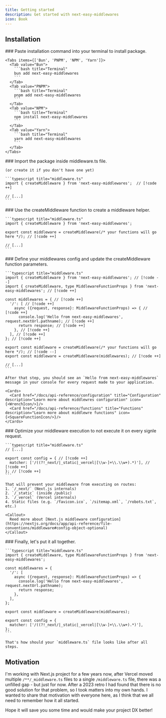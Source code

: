 ```yaml
---
title: Getting started
description: Get started with next-easy-middlewares
icon: Book
---
```



## Installation

<Steps>
  <Step>
    ### Paste installation command into your terminal to install package.

    <Tabs items={['Bun', 'PNPM', 'NPM', 'Yarn']}>
      <Tab value="Bun">
        ```bash title="Terminal"
        bun add next-easy-middlewares
        ```
      </Tab>
      <Tab value="PNPM">
        ```bash title="Terminal"
        pnpm add next-easy-middlewares
        ```
      </Tab>
      <Tab value="NPM">
        ```bash title="Terminal"
        npm install next-easy-middlewares
        ```
      </Tab>
      <Tab value="Yarn">
        ```bash title="Terminal"
        yarn add next-easy-middlewares
        ```
      </Tab>
    </Tabs>
  </Step>
  <Step>
    ### Import the package inside middleware.ts file.

    (or create it if you don't have one yet)

    ```typescript title="middleware.ts"
    import { createMiddleware } from 'next-easy-middlewares';  // [!code ++]

    // [...]
    ```
  </Step>
  <Step>
    ### Use the createMiddleware function to create a middleware helper.

    ```typescript title="middleware.ts"
    import { createMiddleware } from 'next-easy-middlewares';

    export const middleware = createMiddleware(/* your functions will go here */); // [!code ++]

    // [...]
    ```
  </Step>
  <Step>
    ### Define your middlewares config and update the createMiddleware function parameters.

    ```typescript title="middleware.ts"
    import { createMiddleware } from 'next-easy-middlewares'; // [!code --]
    import { createMiddleware, type MiddlewareFunctionProps } from 'next-easy-middlewares'; // [!code ++]

    const middlewares = { // [!code ++]
      '/': [ // [!code ++]
        async ({request, response}: MiddlewareFunctionProps) => { // [!code ++]
          console.log('Hello from next-easy-middlewares', request.nextUrl.pathname); // [!code ++]
          return response; // [!code ++]
        }, // [!code ++]
      ], // [!code ++]
    }; // [!code ++]

    export const middleware = createMiddleware(/* your functions will go here */); // [!code --]
    export const middleware = createMiddleware(middlewares); // [!code ++]

    // [...]
    ```

    After that step, you should see an `Hello from next-easy-middlewares` message in your console for every request made to your application.

    <Cards>
      <Card href="/docs/api-reference/configuration" title="Configuration" description="Learn more about middlewres configuration" icon={<WrenchIcon/>}/>
      <Card href="/docs/api-reference/functions" title="Functions" description="Learn more about middlewre functions" icon={<SquareFunctionIcon/>}/>
    </Cards>
  </Step>
  <Step>
    ### Optimize your middleware execution to not execute it on every signle request.

    ```typescript title="middleware.ts"
    // [...]

    export const config = { // [!code ++]
      matcher: ['/((?!_next/|_static|_vercel|[\\w-]+\\.\\w+).*)'], // [!code ++]
    }; // [!code ++]
    ```

    That will prevent your middleware from executing on routes:
    1. `/_next/` (Next.js internals)
    2. `/_static` (inside /public)
    3. `/_vercel` (Vercel internals)
    4. Static files (e.g. `/favicon.ico`, `/sitemap.xml`, `/robots.txt`, etc.)

    <Callout>
      Reed more about [Next.js middleware configuration](https://nextjs.org/docs/app/api-reference/file-conventions/middleware#config-object-optional)
    </Callout>
  </Step>
  <Step>
    ### Finally, let's put it all together.

    ```typescript title="middleware.ts"
    import { createMiddleware, type MiddlewareFunctionProps } from 'next-easy-middlewares';

    const middlewares = {
      '/': [
        async ({request, response}: MiddlewareFunctionProps) => {
          console.log('Hello from next-easy-middlewares', request.nextUrl.pathname);
          return response;
        },
      ],
    };

    export const middleware = createMiddleware(middlewares);

    export const config = {
      matcher: ['/((?!_next/|_static|_vercel|[\\w-]+\\.\\w+).*)'],
    };
    ```

    That's how should your `middleware.ts` file looks like after all steps.
  </Step>
</Steps>

## Motivation

I'm working with Next.js project for a few years now, after Vercel moved multiple `/**/_middleware.ts` files to a single `/middleware.ts` file, there was a unfilled gap - but just for now. After a 2023 retro I had found that there is no good solution for that problem, so I took matters into my own hands. I wanted to share that motivation with everyone here, as I think that we all need to remember how it all started.

Hope it will save you some time and would make your project DX better!
